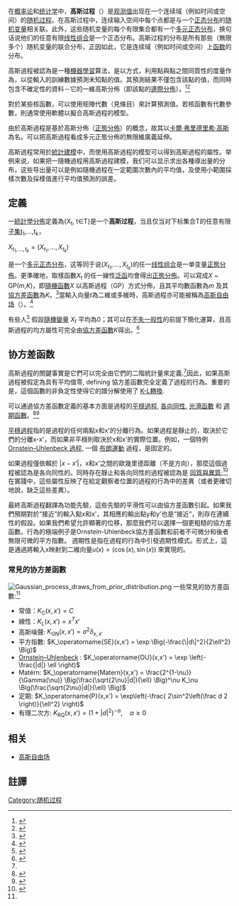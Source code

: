 {{Expand language|en|time=2018-05-24T11:53:17+00:00}}
在[[概率论|概率论]]和[[统计学|统计学]]中，'''高斯过程'''（{{lang-en|'''Gaussian process'''}}）是[[随机变量|观测值]]出现在一个连续域（例如时间或空间）的[[随机过程|随机过程]]。在高斯过程中，连续输入空间中每个点都是与一个[[正态分布|正态分布]]的[[随机变量|随机变量]]相关联。此外，这些随机变量的每个有限集合都有一个[[多元正态分布|多元正态分布]]，换句话说他们的任意有限[[线性组合|线性组合]]是一个正态分布。高斯过程的分布是所有那些（無限多个）随机变量的联合分布，正因如此，它是连续域（例如时间或空间）上[[函数|函数]]的分布。

高斯過程被認為是一種[[機器學習|機器學習]]算法，是以{{le|惰性學習|lazy learning|惰性學習}}方式，利用點與點之間同質性的度量作為{{le|核函數|Kernel function|核函數}}，以從輸入的訓練數據預測未知點的值。其預測結果不僅包含該點的值，而同時包含不確定性的資料－它的一維高斯分佈（即該點的[[邊際分佈|邊際分佈]]）。<ref>{{cite web|url=http://platypusinnovation.blogspot.co.uk/2016/05/a-simple-intro-to-gaussian-processes.html|title=Platypus Innovation: A Simple Intro to Gaussian Processes (a great data modelling tool)|publisher=}}</ref><ref>{{Cite journal|title=Multivariate Gaussian and Student-t process regression for multi-output prediction|url=http://link.springer.com/10.1007/s00521-019-04687-8|last=Chen|first=Zexun|last2=Wang|first2=Bo|date=2019-12-31|journal=Neural Computing and Applications|doi=10.1007/s00521-019-04687-8|language=en|issn=0941-0643|last3=Gorban|first3=Alexander N.}}</ref>

對於某些核函數，可以使用矩陣代數（見{{le|克里金插值法|kriging|克里金法}}條目）來計算預測值。若核函數有代數參數，則通常使用軟體以擬合高斯過程的模型。

由於高斯過程是基於高斯分佈（[[正態分佈|正態分佈]]）的概念，故其以[[卡爾·弗里德里希·高斯|卡爾·弗里德里希·高斯]]為名。可以把高斯過程看成多元正態分佈的無限維廣義延伸。

高斯過程常用於[[概率模型|統計建模]]中，而使用高斯過程的模型可以得到高斯過程的屬性。举例来说，如果把一隨機過程用高斯過程建模，我们可以显示求出各種導出量的分布，这些导出量可以是例如隨機過程在一定範圍次數內的平均值，及使用小範圍採樣次數及採樣值進行平均值預測的誤差。

==定義==
一[[概率分布|統計學分佈]]定義為{X<sub>t</sub>, t∈T}是一个'''高斯过程'''，当且仅当对下标集合T的任意有限[[子集|子集]]t<sub>1</sub>,...,t<sub>k</sub>，

<math>X_{t_1, \ldots, t_k} = (X_{t_1}, \ldots, X_{t_k})</math>

是一个[[多元正态分布|多元正态分布]]，这等同于说<math>(X_{t_1}, \ldots, X_{t_k})</math>的任一[[线性组合|线性组合]]是一单变量[[正態分佈|正態分佈]]。更準確地，取樣函數''X''<sub>''t''</sub> 的任一線性[[泛函|泛函]]均會得出[[正態分佈|正態分佈]]。可以寫成''X'' ~ GP(''m'',''K'')，即[[隨機函數|隨機函數]]''X'' 以高斯過程（GP）方式分佈，且其平均數函數為''m'' 及其[[協方差函數|協方差函數]]為''K''。<ref>{{Cite book | last1 = Rasmussen | first1 = C. E. | chapter = Gaussian Processes in Machine Learning | doi = 10.1007/978-3-540-28650-9_4 | title = Advanced Lectures on Machine Learning | series = Lecture Notes in Computer Science | volume = 3176 | pages = 63–71 | year = 2004 | isbn = 978-3-540-23122-6 | pmid =  | pmc = }}</ref>當輸入向量''t''為二維或多維時，高斯過程亦可能被稱為[[高斯自由场|高斯自由场]]（{{le|高斯場|Gaussian random field|高斯場}}）。<ref name="prml">{{cite book |last=Bishop |first=C.M. |title= Pattern Recognition and Machine Learning |year=2006 |publisher=[[Springer_Science+Business_Media|Springer]] |isbn=0-387-31073-8}}</ref>

有些人<ref>{{cite book |last=Simon |first=Barry |title=Functional Integration and Quantum Physics |url=https://archive.org/details/functionalintegr0000simo |year=1979 |publisher=Academic Press}}</ref> 假設[[隨機變量|隨機變量]] ''X''<sub>''t''</sub> 平均為0；其可以在[[不失一般性|不失一般性]]的前提下簡化運算，且高斯過程的均方屬性可完全由[[協方差函數|協方差函數]]''K''得出。<ref name="seegerGPML">{{cite journal |last1= Seeger| first1= Matthias |year= 2004 |title= Gaussian Processes for Machine Learning|journal= International Journal of Neural Systems|volume= 14|issue= 2|pages= 69–104 |doi=10.1142/s0129065704001899}}</ref>

==协方差函数==
高斯過程的關鍵事實是它們可以完全由它們的二階統計量來定義.<ref name="prml"/>因此，如果高斯過程被假定為具有平均值零, defining 協方差函數完全定義了過程的行為。重要的是，這個函數的非負定性使得它的譜分解使用了 [[K-L_轉換|K-L轉換]]. 

可以通過協方差函數定義的基本方面是過程的[[平稳过程|平穩過程]], [[各向同性|各向同性]], [[光滑函数|光滑函數]] 和 [[周期函数|週期函數]]。<ref name="brml">{{cite book |last=Barber |first=David |title=Bayesian Reasoning and Machine Learning |url=http://web4.cs.ucl.ac.uk/staff/D.Barber/pmwiki/pmwiki.php?n=Brml.HomePage |year=2012 |publisher=[[劍橋大學出版社|Cambridge University Press]] |isbn=978-0-521-51814-7}}</ref><ref name="gpml">{{cite book |last=Rasmussen |first=C.E. |author2=Williams, C.K.I |title=Gaussian Processes for Machine Learning |url=http://www.gaussianprocess.org/gpml/ |year=2006 |publisher=[[MIT_Press|MIT Press]] |isbn=0-262-18253-X}}</ref>

[[平稳过程|平穩過程]]指的是過程的任何兩點x和x'的分離行為。如果過程是靜止的，取決於它們的分離x-x'，而如果非平穩則取決於x和x'的實際位置。例如，一個特例 [[Ornstein–Uhlenbeck_過程|Ornstein–Uhlenbeck 過程]], 一個 [[布朗运动|布朗運動]] 過程，是固定的。

如果過程僅依賴於 <math>|x-x'|</math>，x和x'之間的歐幾里德距離（不是方向），那麼這個過程被認為是各向同性的。同時存在靜止和各向同性的過程被認為是 [[同質與異質|同質與異質]];<ref name="PRP">{{cite book |last=Grimmett  |first=Geoffrey |author2=David Stirzaker|title= Probability and Random Processes| year=2001 |publisher=[[牛津大學出版社|Oxford University Press]] |isbn=0198572220}}</ref>在實踐中，這些屬性反映了在給定觀察者位置的過程的行為中的差異（或者更確切地說，缺乏這些差異）。

最終高斯過程翻譯為功能先驗，這些先驗的平滑性可以由協方差函數引起。如果我們預期對於“接近”的輸入點x和x'，其相應的輸出點y和y'也是“接近”，則存在連續性的假設。如果我們希望允許顯著的位移，那麼我們可以選擇一個更粗糙的協方差函數。行為的極端例子是Ornstein-Uhlenbeck協方差函數和前者不可微分和後者無限可微的平方指數。
週期性是指在過程的行為中引發週期性模式。形式上，這是通過將輸入x映射到二維向量<math>u(x) = (\cos(x), \sin(x))</math> 來實現的。

===常見的协方差函數===
[[File:Gaussian_process_draws_from_prior_distribution.png|thumbnail]]
一些常見的协方差函數:<ref name="gpml"/>
* 常值：<math> K_\operatorname{C}(x,x') = C </math>
*線性：<math> K_\operatorname{L}(x,x') =  x^T x'</math>
*高斯噪聲: <math> K_\operatorname{GN}(x,x') = \sigma^2 \delta_{x,x'}</math>
*平方指數: <math> K_\operatorname{SE}(x,x') = \exp \Big(-\frac{\|d\|^2}{2\ell^2} \Big)</math>
*[[Ornstein–Uhlenbeck过程|Ornstein–Uhlenbeck]] : <math> K_\operatorname{OU}(x,x') = \exp \left(-\frac{|d|} \ell \right)</math>
*Matérn: <math> K_\operatorname{Matern}(x,x') = \frac{2^{1-\nu}}{\Gamma(\nu)} \Big(\frac{\sqrt{2\nu}|d|}{\ell} \Big)^\nu K_\nu \Big(\frac{\sqrt{2\nu}|d|}{\ell} \Big)</math>
*定期: <math> K_\operatorname{P}(x,x') = \exp\left(-\frac{ 2\sin^2\left(\frac d 2 \right)}{\ell^2} \right)</math>
*有理二次方: <math> K_\operatorname{RQ}(x,x') =  (1+|d|^2)^{-\alpha}, \quad \alpha \geq 0</math>

== 相关 ==

* [[高斯自由场|高斯自由场]]

==註譯==
{{Reflist}}

{{Stochastic processes}}

{{Authority control}}

{{DEFAULTSORT:高斯过程}}
[[Category:随机过程|Category:随机过程]]